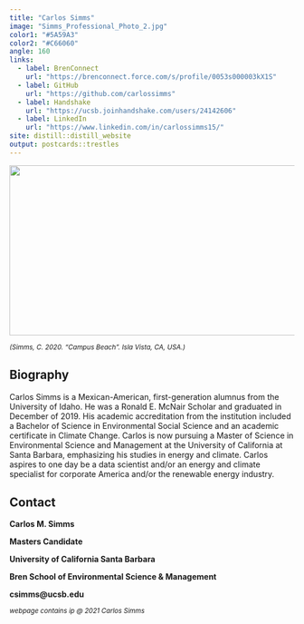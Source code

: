 ```yaml
---
title: "Carlos Simms"
image: "Simms_Professional_Photo_2.jpg"
color1: "#5A59A3"
color2: "#C66060"
angle: 160
links:
  - label: BrenConnect
    url: "https://brenconnect.force.com/s/profile/0053s000003kX1S"
  - label: GitHub
    url: "https://github.com/carlossimms"
  - label: Handshake
    url: "https://ucsb.joinhandshake.com/users/24142606"
  - label: LinkedIn
    url: "https://www.linkedin.com/in/carlossimms15/"
site: distill::distill_website
output: postcards::trestles
---
```


<img style="float: center; padding: 0px 10px 0px 0px;" src="campus_beach_image.jpg" width="700" height="300"/>

^*(Simms, C. 2020. "Campus Beach". Isla Vista, CA, USA.)*^

## Biography

Carlos Simms is a Mexican-American, first-generation alumnus from the University of Idaho. He was a Ronald E. McNair Scholar and graduated in December of 2019. His academic accreditation from the institution included a Bachelor of Science in Environmental Social Science and an academic certificate in Climate Change. Carlos is now pursuing a Master of Science in Environmental Science and Management at the University of California at Santa Barbara, emphasizing his studies in energy and climate. Carlos aspires to one day be a data scientist and/or an energy and climate specialist for corporate America and/or the renewable energy industry.

## Contact

**Carlos M. Simms**

**Masters Candidate**

**University of California Santa Barbara**

**Bren School of Environmental Science & Management**

**csimms@ucsb.edu**

^*webpage contains ip @ 2021 Carlos Simms*^
